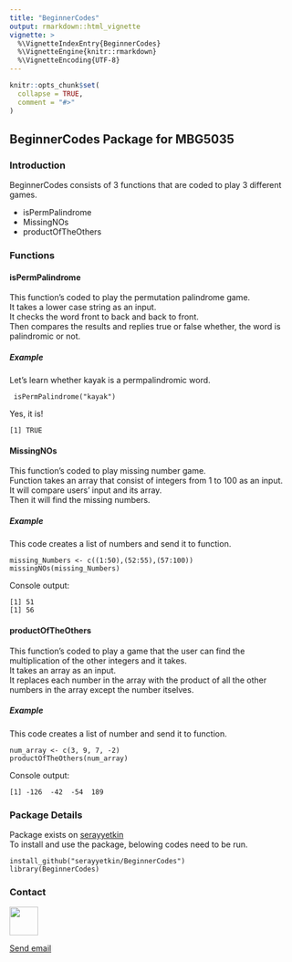 ```yaml
---
title: "BeginnerCodes"
output: rmarkdown::html_vignette
vignette: >
  %\VignetteIndexEntry{BeginnerCodes}
  %\VignetteEngine{knitr::rmarkdown}
  %\VignetteEncoding{UTF-8}
---
```


```r
knitr::opts_chunk$set(
  collapse = TRUE,
  comment = "#>"
)
```

## BeginnerCodes Package for MBG5035

### Introduction

  
BeginnerCodes consists of 3 functions that are coded to play 3 different games.  

- isPermPalindrome  
- MissingNOs  
- productOfTheOthers  

### Functions

#### isPermPalindrome
  
This function's coded to play the permutation palindrome game.  
It takes a lower case string as an input.  
It checks the word front to back and back to front.  
Then compares the results and replies true or false whether, the word is palindromic or not.  

##### Example  

Let's learn whether kayak is a permpalindromic word.

```
 isPermPalindrome("kayak")
```
Yes, it is!

```
[1] TRUE
```

#### MissingNOs

This function's coded to play missing number game.  
Function takes an array that consist of integers from 1 to 100 as an input.   
It will compare users' input and its array.  
Then it will find the missing numbers.  

##### Example

This code creates a list of numbers and send it to function.

```
missing_Numbers <- c((1:50),(52:55),(57:100))
missingNOs(missing_Numbers)  
```
Console output:

```
[1] 51
[1] 56
```

#### productOfTheOthers
  
This function's coded to play a game that the user can find the multiplication of the other integers and it takes.  
It takes an array as an input.  
It replaces each number in the array with the product of all the other numbers in the array except the number itselves.  

##### Example

This code creates a list of number and send it to function.

```
num_array <- c(3, 9, 7, -2)
productOfTheOthers(num_array)
```

Console output:

```
[1] -126  -42  -54  189
```

### Package Details

Package exists on [serayyetkin](https://github.com/serayyetkin/BeginnerCodes)   
To install and use the package, belowing codes need to be run. 
 
```
install_github("serayyetkin/BeginnerCodes")
library(BeginnerCodes)
```
### Contact  

<p align = "left">
            <a href="https://www.linkedin.com/in/serayyetkin/"><img width="50" height="50" src="C:/Users/lenovo/Desktop/linkedin-logo.png" /></a>
        </p>

<a href="mailto:yetkinseray@gmail.com">Send email</a>


 
